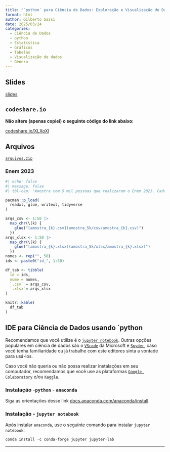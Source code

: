 ```yaml
---
title: "`python` para Ciência de Dados: Exploração e Visualização de Dados"
format: html
author: Gilberto Sassi
date: 2025/03/24
categories:
  - Ciência de Dados
  - python
  - Estatística
  - Gráficos
  - Tabelas
  - Visualização de dados
  - Gênero
---
```


## Slides

[slides](slides.html){target="_blank"}

## `codeshare.io`

**Não altere (apenas copiei) o seguinte código do link abaixo:**

[codeshare.io/XLXoXl](https://codeshare.io/XLXoXl){target="_blank"}

## Arquivos

[`arquivos.zip`](arquivos.zip)

### Enem 2023

```r
#| echo: false
#| message: false
#| tbl-cap: "Amostra com 5 mil pessoas que realizaram o Enem 2023. Cada participantes deste curso tem sua própria amostra."

pacman::p_load(
  readxl, glue, writexl, tidyverse
)

arqs_csv <- 1:50 |>
  map_chr(\(k) {
    glue("[amostra_{k}.csv](amostra_5k/csv/amostra_{k}.csv)")
  })
arqs_xlsx <- 1:50 |>
  map_chr(\(k) {
    glue("[amostra_{k}.xlsx](amostra_5k/xlsx/amostra_{k}.xlsx)")
  })
nomes <- rep("", 50)
ids <- paste0("id_", 1:50)

df_tab <- tibble(
  id = ids,
  nome = nomes,
  `.csv` = arqs_csv,
  `.xlsx`= arqs_xlsx
)

knitr::kable(
  df_tab
)
```


## IDE para Ciência de Dados usando `python

Recomendamos que você utilize é o [`jupyter notebook`](https://jupyter.org/install){target="_blank"}. Outras opções populares em ciência de dados são o [`VScode`](https://code.visualstudio.com/Download){target="_blank"} da Microsoft e [`Spyder`](https://www.spyder-ide.org/download/){target="_blank"}, caso você tenha familiaridade ou já trabalhe com este editores sinta a vontade para usá-los.

Caso você não queria ou não possa realizar instalações em seu computador, recomendamos que você use as plataformas [`Google Colaboratory`](https://colab.research.google.com/){target="_blank"} e/ou [`Kaggle`](https://www.kaggle.com/){target="_blank"}. 

### Instalação -`python` - `anaconda`

Siga as orientações desse link [docs.anaconda.com/anaconda/install](https://docs.anaconda.com/anaconda/install/){target="_blank"}.

### Instalação - `jupyter notebook`

Após instalar `anaconda`, use o seguinte comando para instalar `jupyter notebook`:

```python
conda install -c conda-forge jupyter jupyter-lab
```

---
